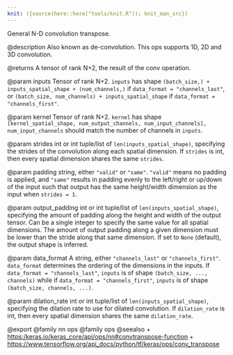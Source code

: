 ```yaml
---
knit: ({source(here::here("tools/knit.R")); knit_man_src})
---
```

General N-D convolution transpose.

@description
Also known as de-convolution. This ops supports 1D, 2D and 3D convolution.

@returns
    A tensor of rank N+2, the result of the conv operation.

@param inputs
Tensor of rank N+2. `inputs` has shape
`(batch_size,) + inputs_spatial_shape + (num_channels,)` if
`data_format = "channels_last"`, or
`(batch_size, num_channels) + inputs_spatial_shape` if
`data_format = "channels_first"`.

@param kernel
Tensor of rank N+2. `kernel` has shape
`[kernel_spatial_shape, num_output_channels, num_input_channels],`
`num_input_channels` should match the number of channels in
`inputs`.

@param strides
int or int tuple/list of `len(inputs_spatial_shape)`,
specifying the strides of the convolution along each spatial
dimension. If `strides` is int, then every spatial dimension shares
the same `strides`.

@param padding
string, either `"valid"` or `"same"`. `"valid"` means no
padding is applied, and `"same"` results in padding evenly to the
left/right or up/down of the input such that output has the
same height/width dimension as the input when `strides = 1`.

@param output_padding
int or int tuple/list of `len(inputs_spatial_shape)`,
specifying the amount of padding along the height and width of
the output tensor. Can be a single integer to specify the same
value for all spatial dimensions. The amount of output padding
along a given dimension must be lower than the stride along that
same dimension. If set to `None` (default), the output shape is
inferred.

@param data_format
A string, either `"channels_last"` or `"channels_first"`.
`data_format` determines the ordering of the dimensions in the
inputs. If `data_format = "channels_last"`, `inputs` is of shape
`(batch_size, ..., channels)` while if
`data_format = "channels_first"`, `inputs` is of shape
`(batch_size, channels, ...)`.

@param dilation_rate
int or int tuple/list of `len(inputs_spatial_shape)`,
specifying the dilation rate to use for dilated convolution. If
`dilation_rate` is int, then every spatial dimension shares
the same `dilation_rate`.

@export
@family nn ops
@family ops
@seealso
+ <https:/keras.io/keras_core/api/ops/nn#convtranspose-function>
+ <https://www.tensorflow.org/api_docs/python/tf/keras/ops/conv_transpose>

